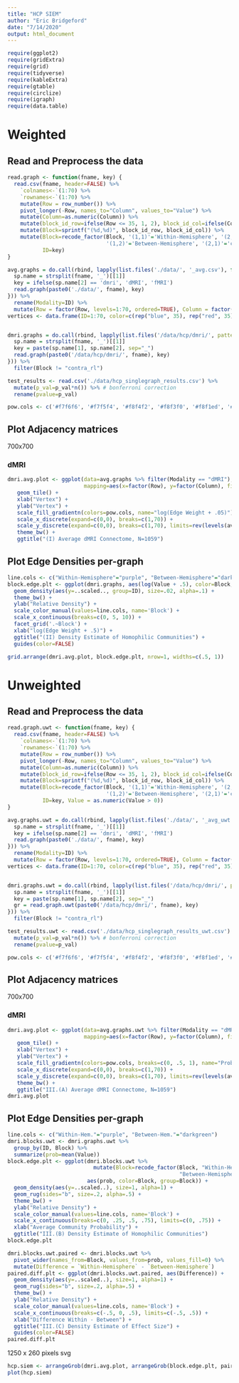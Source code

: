 ```yaml
---
title: "HCP SIEM"
author: "Eric Bridgeford"
date: "7/14/2020"
output: html_document
---
```



```r
require(ggplot2)
require(gridExtra)
require(grid)
require(tidyverse)
require(kableExtra)
require(gtable)
require(circlize)
require(igraph)
require(data.table)
```

# Weighted

## Read and Preprocess the data

```r
read.graph <- function(fname, key) {
  read.csv(fname, header=FALSE) %>%
    `colnames<-`(1:70) %>%
    `rownames<-`(1:70) %>%
    mutate(Row = row_number()) %>%
    pivot_longer(-Row, names_to="Column", values_to="Value") %>%
    mutate(Column=as.numeric(Column)) %>%
    mutate(block_id_row=ifelse(Row <= 35, 1, 2), block_id_col=ifelse(Column <= 35, 1, 2)) %>%
    mutate(Block=sprintf("(%d,%d)", block_id_row, block_id_col)) %>%
    mutate(Block=recode_factor(Block, '(1,1)'='Within-Hemisphere', '(2,2)'='Within-Hemisphere', 
                               '(1,2)'='Between-Hemisphere', '(2,1)'='contra_rl'),
           ID=key)
}

avg.graphs = do.call(rbind, lapply(list.files('./data/', '_avg.csv'), function(fname) {
  sp.name = strsplit(fname, '_')[[1]]
  key = ifelse(sp.name[2] == 'dmri', 'dMRI', 'fMRI')
  read.graph(paste0('./data/', fname), key)
})) %>%
  rename(Modality=ID) %>%
  mutate(Row = factor(Row, levels=1:70, ordered=TRUE), Column = factor(Column, levels=1:70, ordered=TRUE))
vertices <- data.frame(ID=1:70, color=c(rep("blue", 35), rep("red", 35)))


dmri.graphs = do.call(rbind, lapply(list.files('/data/hcp/dmri/', pattern='.csv'), function(fname) {
  sp.name = strsplit(fname, '_')[[1]]
  key = paste(sp.name[1], sp.name[2], sep="_")
  read.graph(paste0('/data/hcp/dmri/', fname), key)
})) %>%
  filter(Block != "contra_rl")

test_results <- read.csv('./data/hcp_singlegraph_results.csv') %>%
  mutate(p_val=p_val*n()) %>% # bonferroni correction
  rename(pvalue=p_val)

pow.cols <- c('#f7f6f6', '#f7f5f4', '#f8f4f2', '#f8f3f0', '#f8f1ed', '#f9f0eb', '#f9efe9', '#f9eee7', '#f9ebe3', '#faeae1', '#fae9df', '#fae8de', '#fbe6da', '#fbe5d8', '#fbe4d6', '#fce2d2', '#fce0d0', '#fcdfcf', '#fcdecd', '#fddcc9', '#fddbc7', '#fdd9c4', '#fcd7c2', '#fcd3bc', '#fbd0b9', '#fbceb7', '#fbccb4', '#fac8af', '#f9c6ac', '#f9c4a9', '#f8bfa4', '#f8bda1', '#f8bb9e', '#f7b99c', '#f7b596', '#f6b394', '#f6b191', '#f6af8e', '#f5aa89', '#f5a886', '#f4a683', '#f3a481', '#f19e7d', '#f09c7b', '#ef9979', '#ec9374', '#eb9172', '#ea8e70', '#e98b6e', '#e6866a', '#e58368', '#e48066', '#e37e64', '#e17860', '#df765e', '#de735c', '#dd7059', '#db6b55', '#da6853', '#d86551', '#d6604d', '#d55d4c', '#d35a4a', '#d25849', '#cf5246', '#ce4f45', '#cc4c44', '#cb4942', '#c84440', '#c6413e', '#c53e3d', '#c43b3c', '#c13639', '#bf3338', '#be3036', '#bb2a34', '#ba2832', '#b82531', '#b72230', '#b41c2d', '#b3192c', '#b1182b', '#ae172a', '#a81529', '#a51429', '#a21328', '#9f1228', '#991027', '#960f27', '#930e26', '#8d0c25', '#8a0b25', '#870a24', '#840924', '#7f0823', '#7c0722', '#790622', '#760521', '#700320', '#6d0220', '#6a011f')
```

## Plot Adjacency matrices

700x700

### dMRI

```r
dmri.avg.plot <- ggplot(data=avg.graphs %>% filter(Modality == "dMRI"), 
                        mapping=aes(x=factor(Row), y=factor(Column), fill=log(Value + .05))) +
   geom_tile() + 
   xlab("Vertex") + 
   ylab("Vertex") + 
   scale_fill_gradientn(colors=pow.cols, name="log(Edge Weight + .05)") + 
   scale_x_discrete(expand=c(0,0), breaks=c(1,70)) + 
   scale_y_discrete(expand=c(0,0), breaks=c(1,70), limits=rev(levels(avg.graphs$Column))) + 
   theme_bw() + 
   ggtitle("(I) Average dMRI Connectome, N=1059")
```

## Plot Edge Densities per-graph

```r
line.cols <- c("Within-Hemisphere"="purple", "Between-Hemisphere"="darkgreen")
block.edge.plt <- ggplot(dmri.graphs, aes(log(Value + .5), color=Block, group=ID)) +
  geom_density(aes(y=..scaled.., group=ID), size=.02, alpha=.1) +
  theme_bw() +
  ylab("Relative Density") +
  scale_color_manual(values=line.cols, name='Block') +
  scale_x_continuous(breaks=c(0, 5, 10)) +
  facet_grid('.~Block') +
  xlab("log(Edge Weight + .5)") +
  ggtitle("(II) Density Estimate of Homophilic Communities") +
  guides(color=FALSE)
```

```r
grid.arrange(dmri.avg.plot, block.edge.plt, nrow=1, widths=c(.5, 1))
```


# Unweighted

## Read and Preprocess the data

```r
read.graph.uwt <- function(fname, key) {
  read.csv(fname, header=FALSE) %>%
    `colnames<-`(1:70) %>%
    `rownames<-`(1:70) %>%
    mutate(Row = row_number()) %>%
    pivot_longer(-Row, names_to="Column", values_to="Value") %>%
    mutate(Column=as.numeric(Column)) %>%
    mutate(block_id_row=ifelse(Row <= 35, 1, 2), block_id_col=ifelse(Column <= 35, 1, 2)) %>%
    mutate(Block=sprintf("(%d,%d)", block_id_row, block_id_col)) %>%
    mutate(Block=recode_factor(Block, '(1,1)'='Within-Hemisphere', '(2,2)'='Within-Hemisphere', 
                               '(1,2)'='Between-Hemisphere', '(2,1)'='contra_rl'),
           ID=key, Value = as.numeric(Value > 0))
}

avg.graphs.uwt = do.call(rbind, lapply(list.files('./data/', '_avg_uwt.csv'), function(fname) {
  sp.name = strsplit(fname, '_')[[1]]
  key = ifelse(sp.name[2] == 'dmri', 'dMRI', 'fMRI')
  read.graph(paste0('./data/', fname), key)
})) %>%
  rename(Modality=ID) %>%
  mutate(Row = factor(Row, levels=1:70, ordered=TRUE), Column = factor(Column, levels=1:70, ordered=TRUE))
vertices <- data.frame(ID=1:70, color=c(rep("blue", 35), rep("red", 35)))


dmri.graphs.uwt = do.call(rbind, lapply(list.files('/data/hcp/dmri/', pattern='.csv'), function(fname) {
  sp.name = strsplit(fname, '_')[[1]]
  key = paste(sp.name[1], sp.name[2], sep="_")
  gr = read.graph.uwt(paste0('/data/hcp/dmri/', fname), key)
})) %>%
  filter(Block != "contra_rl")

test_results.uwt <- read.csv('./data/hcp_singlegraph_results_uwt.csv') %>%
  mutate(p_val=p_val*n()) %>% # bonferroni correction
  rename(pvalue=p_val)

pow.cols <- c('#f7f6f6', '#f7f5f4', '#f8f4f2', '#f8f3f0', '#f8f1ed', '#f9f0eb', '#f9efe9', '#f9eee7', '#f9ebe3', '#faeae1', '#fae9df', '#fae8de', '#fbe6da', '#fbe5d8', '#fbe4d6', '#fce2d2', '#fce0d0', '#fcdfcf', '#fcdecd', '#fddcc9', '#fddbc7', '#fdd9c4', '#fcd7c2', '#fcd3bc', '#fbd0b9', '#fbceb7', '#fbccb4', '#fac8af', '#f9c6ac', '#f9c4a9', '#f8bfa4', '#f8bda1', '#f8bb9e', '#f7b99c', '#f7b596', '#f6b394', '#f6b191', '#f6af8e', '#f5aa89', '#f5a886', '#f4a683', '#f3a481', '#f19e7d', '#f09c7b', '#ef9979', '#ec9374', '#eb9172', '#ea8e70', '#e98b6e', '#e6866a', '#e58368', '#e48066', '#e37e64', '#e17860', '#df765e', '#de735c', '#dd7059', '#db6b55', '#da6853', '#d86551', '#d6604d', '#d55d4c', '#d35a4a', '#d25849', '#cf5246', '#ce4f45', '#cc4c44', '#cb4942', '#c84440', '#c6413e', '#c53e3d', '#c43b3c', '#c13639', '#bf3338', '#be3036', '#bb2a34', '#ba2832', '#b82531', '#b72230', '#b41c2d', '#b3192c', '#b1182b', '#ae172a', '#a81529', '#a51429', '#a21328', '#9f1228', '#991027', '#960f27', '#930e26', '#8d0c25', '#8a0b25', '#870a24', '#840924', '#7f0823', '#7c0722', '#790622', '#760521', '#700320', '#6d0220', '#6a011f')
```

## Plot Adjacency matrices

700x700

### dMRI

```r
dmri.avg.plot <- ggplot(data=avg.graphs.uwt %>% filter(Modality == "dMRI"), 
                        mapping=aes(x=factor(Row), y=factor(Column), fill=Value)) +
   geom_tile() + 
   xlab("Vertex") + 
   ylab("Vertex") + 
   scale_fill_gradientn(colors=pow.cols, breaks=c(0, .5, 1), name="Prob.") + 
   scale_x_discrete(expand=c(0,0), breaks=c(1,70)) + 
   scale_y_discrete(expand=c(0,0), breaks=c(1,70), limits=rev(levels(avg.graphs$Column))) + 
   theme_bw() + 
   ggtitle("III.(A) Average dMRI Connectome, N=1059")
dmri.avg.plot
```

## Plot Edge Densities per-graph

```r
line.cols <- c("Within-Hem."="purple", "Between-Hem."="darkgreen")
dmri.blocks.uwt <- dmri.graphs.uwt %>%
  group_by(ID, Block) %>%
  summarize(prob=mean(Value))
block.edge.plt <- ggplot(dmri.blocks.uwt %>%
                           mutate(Block=recode_factor(Block, "Within-Hemisphere"="Within-Hem.",
                                                      "Between-Hemisphere"="Between-Hem.")),
                         aes(prob, color=Block, group=Block)) +
  geom_density(aes(y=..scaled..), size=1, alpha=1) +
  geom_rug(sides="b", size=.2, alpha=.5) +
  theme_bw() +
  ylab("Relative Density") +
  scale_color_manual(values=line.cols, name='Block') +
  scale_x_continuous(breaks=c(0, .25, .5, .75), limits=c(0, .75)) +
  xlab("Average Community Probability") +
  ggtitle("III.(B) Density Estimate of Homophilic Communities")
block.edge.plt
```

```r
dmri.blocks.uwt.paired <- dmri.blocks.uwt %>%
  pivot_wider(names_from=Block, values_from=prob, values_fill=0) %>%
  mutate(Difference = `Within-Hemisphere` - `Between-Hemisphere`)
paired.diff.plt <- ggplot(dmri.blocks.uwt.paired, aes(Difference)) +
  geom_density(aes(y=..scaled..), size=1, alpha=1) +
  geom_rug(sides="b", size=.2, alpha=.5) +
  theme_bw() +
  ylab("Relative Density") +
  scale_color_manual(values=line.cols, name='Block') +
  scale_x_continuous(breaks=c(-.5, 0, .5), limits=c(-.5, .5)) +
  xlab("Difference Within - Between") +
  ggtitle("III.(C) Density Estimate of Effect Size") +
  guides(color=FALSE)
paired.diff.plt
```

1250 x 260 pixels svg

```r
hcp.siem <- arrangeGrob(dmri.avg.plot, arrangeGrob(block.edge.plt, paired.diff.plt), widths=c(.5, .5))
plot(hcp.siem)
```
